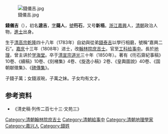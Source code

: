 [[File:錢儀吉.jpg|thumb]]

'''錢儀吉'''（{{bd|1783年||1850年|catIdx=Q錢}}），初名'''逵吉'''，[[表字|字]]'''藹人'''，[[號|號]]'''衎石'''，又号'''新梧'''。[[浙江|浙江]][[嘉興|嘉興]]人，[[清朝|清朝]]政治人物，[[進士|進士]]出身。

生于[[清高宗|清高宗]][[乾隆|乾隆]]四十八年（1783年）自幼與從弟[[錢泰吉|錢泰吉]]以學行相磨，號稱“嘉興二石”。[[嘉庆|嘉庆]]十三年（1808年）进士，改[[翰林院庶吉士|翰林院庶吉士]]。官至[[工科|工科]][[给事中|给事中]]。長於[[地理|地理]]，曾主讲於[[学海堂|学海堂]]。卒于[[清宣宗|清宣宗]][[道光|道光]]三十年（1850年）。著有《衎石齋紀事稿》10卷、《續稿》10卷、《刻楮集》4卷、《旋逸小稿》2卷、《皇輿圖說》40卷、《国朝献徵集》、《[[碑傳集|碑傳集]]》。

子錢子萬；女錢淑琬，子萬之妹。子女均有文才。

==参考资料==
*《清史稿·列传二百七十三·文苑三》

{{嘉庆十三年戊辰科殿试金榜}}
{{DEFAULTSORT:Qian錢}}

[[Category:清朝翰林院庶吉士|Category:清朝翰林院庶吉士]]
[[Category:清朝給事中|Category:清朝給事中]]
[[Category:清朝地理學家|Category:清朝地理學家]]
[[Category:嘉兴人|Category:嘉兴人]]
[[Category:錢姓|Category:錢姓]]